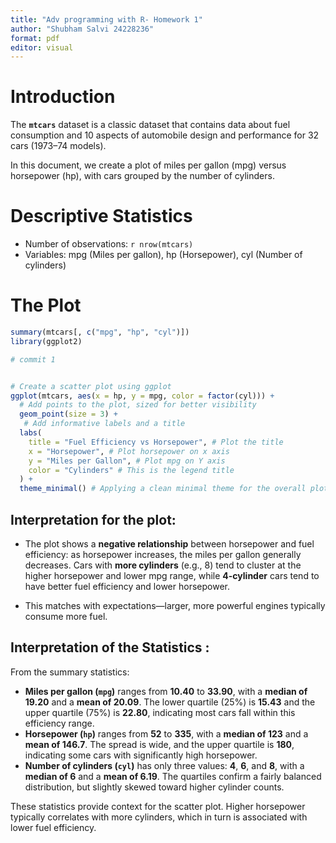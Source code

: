 ```yaml
---
title: "Adv programming with R- Homework 1"
author: "Shubham Salvi 24228236"
format: pdf
editor: visual
---
```


# Introduction

The **`mtcars`** dataset is a classic dataset that contains data about fuel consumption and 10 aspects of automobile design and performance for 32 cars (1973–74 models).

In this document, we create a plot of miles per gallon (mpg) versus horsepower (hp), with cars grouped by the number of cylinders.

# Descriptive Statistics

-   Number of observations: `r nrow(mtcars)`
-   Variables: mpg (Miles per gallon), hp (Horsepower), cyl (Number of cylinders)

# The Plot

```r
summary(mtcars[, c("mpg", "hp", "cyl")])
library(ggplot2)

# commit 1 


# Create a scatter plot using ggplot
ggplot(mtcars, aes(x = hp, y = mpg, color = factor(cyl))) +
  # Add points to the plot, sized for better visibility
  geom_point(size = 3) + 
   # Add informative labels and a title
  labs(
    title = "Fuel Efficiency vs Horsepower", # Plot the title
    x = "Horsepower", # Plot horsepower on x axis
    y = "Miles per Gallon", # Plot mpg on Y axis
    color = "Cylinders" # This is the legend title
  ) +
  theme_minimal() # Applying a clean minimal theme for the overall plot
```

## Interpretation for the plot:

-   The plot shows a **negative relationship** between horsepower and fuel efficiency: as horsepower increases, the miles per gallon generally decreases. Cars with **more cylinders** (e.g., 8) tend to cluster at the higher horsepower and lower mpg range, while **4-cylinder** cars tend to have better fuel efficiency and lower horsepower.

-   This matches with expectations—larger, more powerful engines typically consume more fuel.

## Interpretation of the Statistics :

From the summary statistics:

-   **Miles per gallon (`mpg`)** ranges from **10.40** to **33.90**, with a **median of 19.20** and a **mean of 20.09**. The lower quartile (25%) is **15.43** and the upper quartile (75%) is **22.80**, indicating most cars fall within this efficiency range.
-   **Horsepower (`hp`)** ranges from **52** to **335**, with a **median of 123** and a **mean of 146.7**. The spread is wide, and the upper quartile is **180**, indicating some cars with significantly high horsepower.
-   **Number of cylinders (`cyl`)** has only three values: **4**, **6**, and **8**, with a **median of 6** and a **mean of 6.19**. The quartiles confirm a fairly balanced distribution, but slightly skewed toward higher cylinder counts.

These statistics provide context for the scatter plot. Higher horsepower typically correlates with more cylinders, which in turn is associated with lower fuel efficiency.

